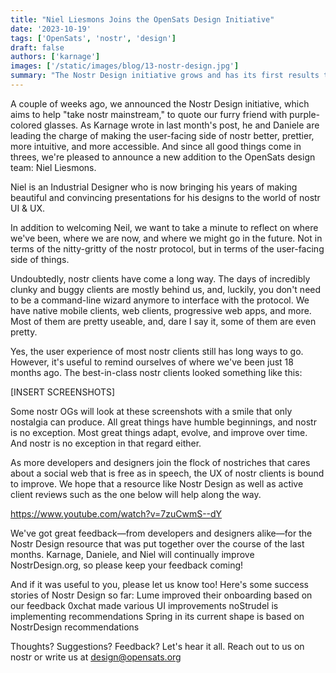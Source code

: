 ```yaml
---
title: "Niel Liesmons Joins the OpenSats Design Initiative"
date: '2023-10-19'
tags: ['OpenSats', 'nostr', 'design']
draft: false
authors: ['karnage']
images: ['/static/images/blog/13-nostr-design.jpg']
summary: "The Nostr Design initiative grows and has its first results to show."
---
```


A couple of weeks ago, we announced the Nostr Design initiative, which aims to
help "take nostr mainstream," to quote our furry friend with purple-colored
glasses. As Karnage wrote in last month's post, he and Daniele are leading the
charge of making the user-facing side of nostr better, prettier, more intuitive,
and more accessible. And since all good things come in threes, we're pleased to
announce a new addition to the OpenSats design team: Niel Liesmons.

<center>
    <DesignTeam/>
</center>

Niel is an Industrial Designer who is now bringing his years of making beautiful
and convincing presentations for his designs to the world of nostr UI & UX. 

In addition to welcoming Neil, we want to take a minute to reflect on where
we've been, where we are now, and where we might go in the future. Not in terms
of the nitty-gritty of the nostr protocol, but in terms of the user-facing side
of things. 

Undoubtedly, nostr clients have come a long way. The days of incredibly clunky
and buggy clients are mostly behind us, and, luckily, you don't need to be a
command-line wizard anymore to interface with the protocol. We have native
mobile clients, web clients, progressive web apps, and more. Most of them are
pretty useable, and, dare I say it, some of them are even pretty.

Yes, the user experience of most nostr clients still has long ways to go.
However, it's useful to remind ourselves of where we've been just 18 months ago.
The best-in-class nostr clients looked something like this:

[INSERT SCREENSHOTS]

Some nostr OGs will look at these screenshots with a smile that only nostalgia
can produce. All great things have humble beginnings, and nostr is no exception.
Most great things adapt, evolve, and improve over time. And nostr is no
exception in that regard either.

As more developers and designers join the flock of nostriches that cares about a
social web that is free as in speech, the UX of nostr clients is bound to
improve. We hope that a resource like Nostr Design as well as active client
reviews such as the one below will help along the way.

https://www.youtube.com/watch?v=7zuCwmS--dY

We've got great feedback—from developers and designers alike—for the Nostr
Design resource that was put together over the course of the last months.
Karnage, Daniele, and Niel will continually improve NostrDesign.org, so please
keep your feedback coming!

And if it was useful to you, please let us know too! Here's some success stories
of Nostr Design so far: Lume improved their onboarding based on our feedback
0xchat made various UI improvements noStrudel is implementing recommendations
Spring in its current shape is based on NostrDesign recommendations

Thoughts? Suggestions? Feedback? Let's hear it all. Reach out to us on nostr or
write us at design@opensats.org
